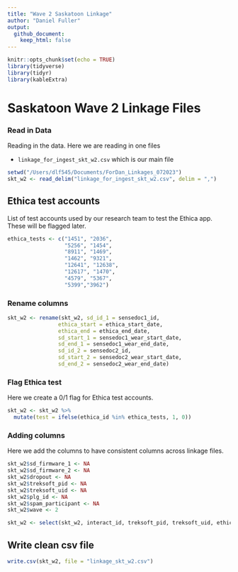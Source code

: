 ```yaml
---
title: "Wave 2 Saskatoon Linkage"
author: "Daniel Fuller"
output:
  github_document:
    keep_html: false
---
```


```r
knitr::opts_chunk$set(echo = TRUE)
library(tidyverse)
library(tidyr)
library(kableExtra)
```

# Saskatoon Wave 2 Linkage Files

### Read in Data

Reading in the data. Here we are reading in one files

- `linkage_for_ingest_skt_w2.csv` which is our main file

```r
setwd("/Users/dlf545/Documents/ForDan_Linkages_072023")
skt_w2 <- read_delim("linkage_for_ingest_skt_w2.csv", delim = ",")
```

## Ethica test accounts

List of test accounts used by our research team to test the Ethica app. These will be flagged later. 

```r
ethica_tests <- c("1451", "2036", 
                  "5256", "1454", 
                  "8911", "1469",
                  "1462", "9321", 
                  "12641", "12638", 
                  "12617", "1470",
                  "4579", "5367",
                  "5399","3962")
```

### Rename columns 

```r
skt_w2 <- rename(skt_w2, sd_id_1 = sensedoc1_id,
                ethica_start = ethica_start_date, 
                ethica_end = ethica_end_date,
                sd_start_1 = sensedoc1_wear_start_date,
                sd_end_1 = sensedoc1_wear_end_date,
                sd_id_2 = sensedoc2_id,
                sd_start_2 = sensedoc2_wear_start_date,
                sd_end_2 = sensedoc2_wear_end_date)
```

### Flag Ethica test  

Here we create a 0/1 flag for Ethica test accounts. 

```r
skt_w2 <- skt_w2 %>%
  mutate(test = ifelse(ethica_id %in% ethica_tests, 1, 0)) 
```

### Adding columns

Here we add the columns to have consistent columns across linkage files. 

```r
skt_w2$sd_firmware_1 <- NA
skt_w2$sd_firmware_2 <- NA
skt_w2$dropout <- NA
skt_w2$treksoft_pid <- NA
skt_w2$treksoft_uid <- NA
skt_w2$plg_id <- NA
skt_w2$spam_participant <- NA
skt_w2$wave <- 2
```

```r
skt_w2 <- select(skt_w2, interact_id, treksoft_pid, treksoft_uid, ethica_id, sd_id_1, sd_firmware_1, sd_start_1, sd_end_1, sd_id_2, sd_firmware_2, sd_start_2, sd_end_2, data_disposition, dropout, test, plg_id, spam_participant, wave)
```

## Write clean csv file

```r
write.csv(skt_w2, file = "linkage_skt_w2.csv")
```





